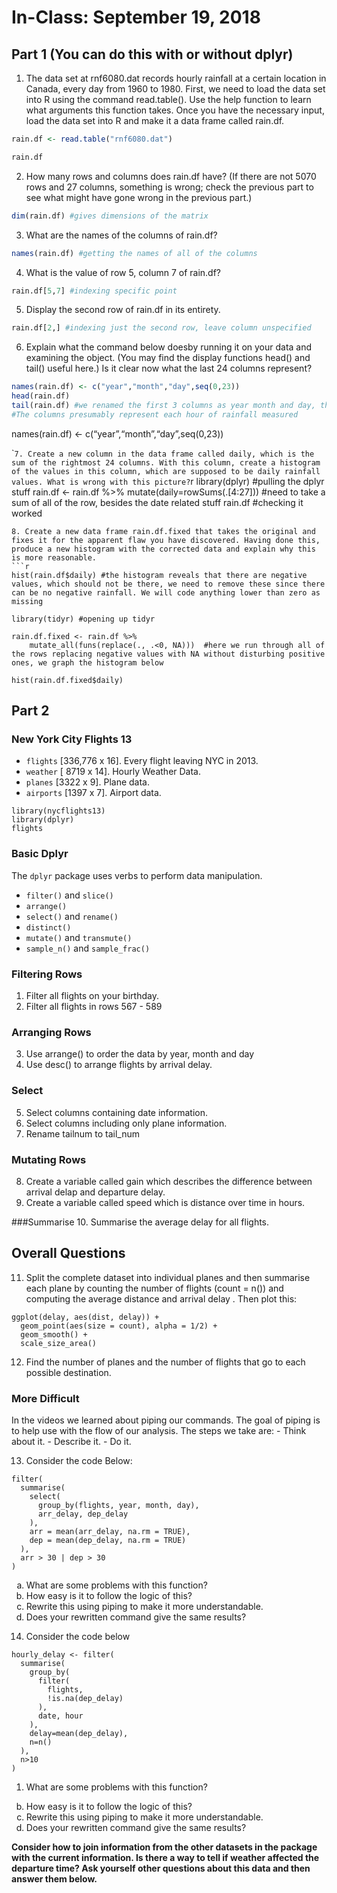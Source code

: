# In-Class: September 19, 2018


## Part 1 (You can do this with or without dplyr)

1. The data set at rnf6080.dat records hourly rainfall at a certain location in Canada, every day from 1960 to 1980. First, we need to load the data set into R using the command read.table(). Use the help function to learn what arguments this function takes. Once you have the necessary input, load the data set into R and make it a data frame called rain.df.

```r
rain.df <- read.table("rnf6080.dat")

rain.df
```


2. How many rows and columns does rain.df have? (If there are not 5070 rows and 27 columns, something is wrong; check the previous part to see what might have gone wrong in the previous part.)

```r
dim(rain.df) #gives dimensions of the matrix
```
3. What are the names of the columns of rain.df?
```r
names(rain.df) #getting the names of all of the columns
```

4. What is the value of row 5, column 7 of rain.df?

```r
rain.df[5,7] #indexing specific point
```
5. Display the second row of rain.df in its entirety.
```r
rain.df[2,] #indexing just the second row, leave column unspecified
```
6. Explain what the command below doesby running it on your data and examining the object. (You may find the display functions head() and tail() useful here.) Is it clear now what the last 24 columns represent?
```r
names(rain.df) <- c("year","month","day",seq(0,23))
head(rain.df)
tail(rain.df) #we renamed the first 3 columns as year month and day, the head and tail functions display  for us first few and last few rows respectively
#The columns presumably represent each hour of rainfall measured
```
names(rain.df) <- c("year","month","day",seq(0,23))

````
7. Create a new column in the data frame called daily, which is the sum of the rightmost 24 columns. With this column, create a histogram of the values in this column, which are supposed to be daily rainfall values. What is wrong with this picture?
```r
library(dplyr) #pulling the dplyr stuff
rain.df <- rain.df %>% mutate(daily=rowSums(.[4:27])) #need to take a sum of all of the row, besides the date related stuff
rain.df #checking it worked
```
8. Create a new data frame rain.df.fixed that takes the original and fixes it for the apparent flaw you have discovered. Having done this, produce a new histogram with the corrected data and explain why this is more reasonable.
```r
hist(rain.df$daily) #the histogram reveals that there are negative values, which should not be there, we need to remove these since there can be no negative rainfall. We will code anything lower than zero as missing

library(tidyr) #opening up tidyr

rain.df.fixed <- rain.df %>% 
    mutate_all(funs(replace(., .<0, NA)))  #here we run through all of the rows replacing negative values with NA without disturbing positive ones, we graph the histogram below
  
hist(rain.df.fixed$daily)
```
## Part 2
### New York City Flights 13

- `flights` [336,776 x 16]. Every flight leaving NYC in 2013.
- `weather` [ 8719 x 14]. Hourly Weather Data.
- `planes` [3322 x 9]. Plane data.
- `airports` [1397 x 7]. Airport data.


```
library(nycflights13)
library(dplyr)
flights
```

### Basic Dplyr

The `dplyr` package uses verbs to perform data manipulation.

- `filter()` and `slice()`
- `arrange()`
- `select()` and `rename()`
- `distinct()`
- `mutate()` and `transmute()`
- `sample_n()` and `sample_frac()`

### Filtering Rows

1. Filter all flights on your birthday.
2. Filter all flights in rows 567 - 589


### Arranging Rows
3. Use arrange() to order the data by year, month and day
4. Use desc() to arrange flights by arrival delay.


### Select
5. Select columns containing date information.
6. Select columns including only plane information.
7. Rename tailnum to tail_num


### Mutating Rows
8. Create a variable called gain which describes the difference between arrival delap and departure delay.
9. Create a variable called speed which is distance over time in hours.


###Summarise
10. Summarise the average delay for all flights.

## Overall Questions

11. Split the complete dataset into individual planes and then summarise each plane by counting the number of flights (count = n()) and computing the average distance and arrival delay . Then plot this:

```
ggplot(delay, aes(dist, delay)) +
  geom_point(aes(size = count), alpha = 1/2) +
  geom_smooth() +
  scale_size_area()
```
12. Find the number of planes and the number of flights that go to each possible destination.

### More Difficult

In the videos we learned about piping our commands. The goal of piping is to help use with the flow of our analysis. The steps we take are:
- Think about it. 
- Describe it. 
- Do it.

13. Consider the code Below:

```
filter(
  summarise(
    select(
      group_by(flights, year, month, day),
      arr_delay, dep_delay
    ),
    arr = mean(arr_delay, na.rm = TRUE),
    dep = mean(dep_delay, na.rm = TRUE)
  ),
  arr > 30 | dep > 30
)
```

a. What are some problems with this function?
b. How easy is it to follow the logic of this?
c. Rewrite this using piping to make it more understandable.
d. Does your rewritten command give the same results?

14. Consider the code below

```
hourly_delay <- filter(
  summarise(
    group_by(
      filter(
        flights, 
        !is.na(dep_delay)
      ),
      date, hour
    ),
    delay=mean(dep_delay),
    n=n()
  ),
  n>10
)
```

1. What are some problems with this function?
b. How easy is it to follow the logic of this?
c. Rewrite this using piping to make it more understandable.
d. Does your rewritten command give the same results?


**Consider how to join information from the other datasets in the package with the current information. Is there a way to tell if weather affected the departure time? Ask yourself other questions about this data and then answer them below.**